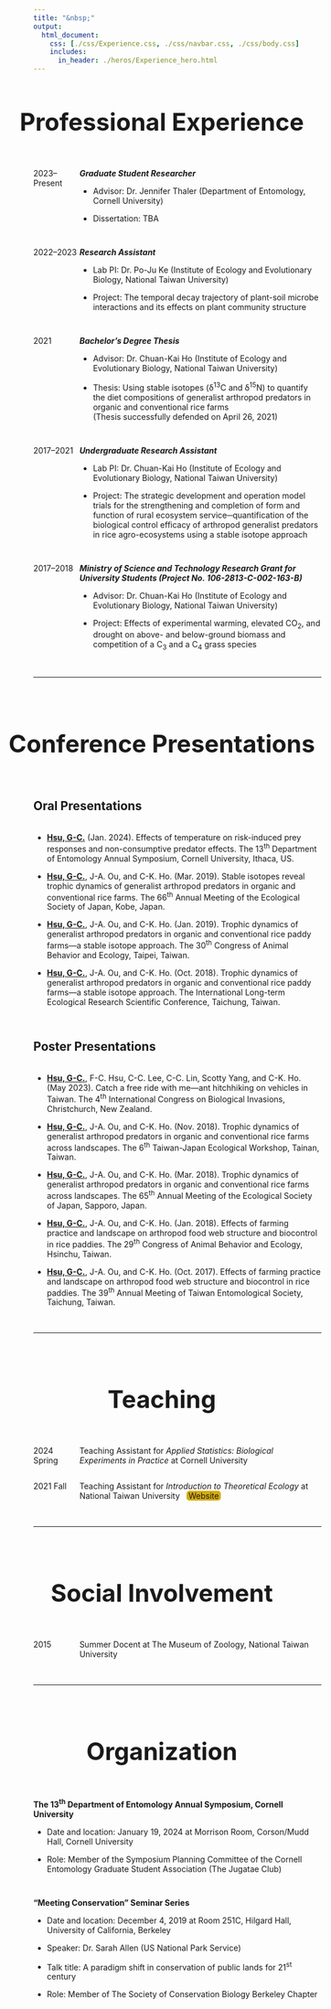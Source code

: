 ```yaml
---
title: "&nbsp;"
output:
  html_document:
    css: [./css/Experience.css, ./css/navbar.css, ./css/body.css]
    includes:
      in_header: ./heros/Experience_hero.html
---
```


<style>
h1 {text-align: center !important; 
    font-weight: bold !important; 
    font-size: 42px !important}
    
.External_link{
  border-radius: 5px;
  border: none;
  text-align: center;
  text-decoration: none;
  display: inline-block;
  width: 60px;
  background-color: #D4AC0D;
  margin-top: -1px;
}

#professional-experience {
 width: 115%; margin-left: -65px;
}

#conference-presentations {
 width: 115%; margin-left: -65px;
}

#teaching {
 width: 115%; margin-left: -65px;
}

#social-involvement {
 width: 115%; margin-left: -65px;
}

#organization {
 width: 115%; margin-left: -65px;
}

</style>

# Professional Experience
<div style="height: 1em;"></div>

<div style="display: flex; ">
<div style="width: 16%;">
2023–Present
</div>
<div style="width: 84%;">
<b>_Graduate Student Researcher_</b><br>

* Advisor: Dr. Jennifer Thaler (Department of Entomology, Cornell University)<br>

* Dissertation: TBA<br>
</div>
</div>

<div style="height: 1em;"></div>

<div style="display: flex;">
<div style="width: 16%;">
2022–2023
</div>
<div style="width: 84%;">
<b>_Research Assistant_</b><br>

* Lab PI: Dr. Po-Ju Ke (Institute of Ecology and Evolutionary Biology,
National Taiwan University) <br>

* Project: The temporal decay trajectory of plant-soil microbe interactions
and its effects on plant community structure <br>
</div>
</div>

<div style="height: 1em;"></div>

<div style="display: flex;">
<div style="width: 16%;">
2021
</div>
<div style="width: 84%;">
<b>_Bachelor's Degree Thesis_</b><br>

* Advisor: Dr. Chuan-Kai Ho (Institute of Ecology and Evolutionary Biology,
National Taiwan University)<br>

* Thesis: Using stable isotopes (δ^13^C and δ^15^N) to quantify the diet compositions of generalist arthropod predators in organic and conventional rice farms <br>
(Thesis successfully defended on April 26, 2021)
</div>
</div>

<div style="height: 1em;"></div>

<div style="display: flex;">
<div style="width: 16%;">
2017–2021
</div>
<div style="width: 84%;">
<b>_Undergraduate Research Assistant_</b><br>

* Lab PI: Dr. Chuan-Kai Ho (Institute of Ecology and Evolutionary Biology,
National Taiwan University)<br>

* Project: The strategic development and operation model trials for the   strengthening and completion of form and function of rural ecosystem service─quantification of the biological control efficacy of arthropod generalist predators in rice agro-ecosystems using a stable isotope approach<br>
</div>
</div>

<div style="height: 1em;"></div>

<div style="display: flex;">
<div style="width: 16%;">
2017–2018
</div>
<div style="width: 84%;">
<b>_Ministry of Science and Technology Research Grant for University Students (Project No. 106-2813-C-002-163-B)_</b><br>

* Advisor: Dr. Chuan-Kai Ho (Institute of Ecology and Evolutionary Biology,
National Taiwan University)<br>

* Project: Effects of experimental warming, elevated CO~2~, and drought on above- and below-ground biomass and competition of a C~3~ and a C~4~ grass species<br>
</div>
</div>

<br>
<hr>
<br>

# Conference Presentations
<div style="height: 1em;"></div>

## Oral Presentations
<div style="height: 0.15em;"></div>

*	<b><u>Hsu, G-C.</u></b> (Jan. 2024). Effects of temperature on risk-induced prey responses and non-consumptive predator effects. The 13^th^ Department of Entomology Annual Symposium, Cornell University, Ithaca, US.

*	<b><u>Hsu, G-C.</u></b>, J-A. Ou, and C-K. Ho. (Mar. 2019). Stable isotopes reveal trophic dynamics of generalist arthropod predators in organic and conventional rice farms. The 66^th^ Annual Meeting of the Ecological Society of Japan, Kobe, Japan.

*	<b><u>Hsu, G-C.</u></b>, J-A. Ou, and C-K. Ho. (Jan. 2019). Trophic dynamics of generalist arthropod predators in organic and conventional rice paddy farms—a stable isotope approach. The 30^th^ Congress of Animal Behavior and Ecology, Taipei, Taiwan.

*	<b><u>Hsu, G-C.</u></b>, J-A. Ou, and C-K. Ho. (Oct. 2018). Trophic dynamics of generalist arthropod predators in organic and conventional rice paddy farms—a stable isotope approach. The International Long-term Ecological Research Scientific Conference, Taichung, Taiwan.

<div style="height: 1em;"></div>

## Poster Presentations
<div style="height: 0.15em;"></div>

*	<b><u>Hsu, G-C.</u></b>, F-C. Hsu, C-C. Lee, C-C. Lin, Scotty Yang, and C-K. Ho. (May 2023). Catch a free ride with me—ant hitchhiking on vehicles in Taiwan. The 4^th^ International Congress on Biological Invasions, Christchurch, New Zealand.

*	<b><u>Hsu, G-C.</u></b>, J-A. Ou, and C-K. Ho. (Nov. 2018). Trophic dynamics of generalist arthropod predators in organic and conventional rice farms across landscapes. The 6^th^ Taiwan-Japan Ecological Workshop, Tainan, Taiwan.

*	<b><u>Hsu, G-C.</u></b>, J-A. Ou, and C-K. Ho. (Mar. 2018). Trophic dynamics of generalist arthropod predators in organic and conventional rice farms across landscapes. The 65^th^ Annual Meeting of the Ecological Society of Japan, Sapporo, Japan.

*	<b><u>Hsu, G-C.</u></b>, J-A. Ou, and C-K. Ho. (Jan. 2018). Effects of farming practice and landscape on arthropod food web structure and biocontrol in rice paddies. The 29^th^ Congress of Animal Behavior and Ecology, Hsinchu, Taiwan.

*	<b><u>Hsu, G-C.</u></b>, J-A. Ou, and C-K. Ho. (Oct. 2017). Effects of farming practice and landscape on arthropod food web structure and biocontrol in rice paddies. The 39^th^ Annual Meeting of Taiwan Entomological Society, Taichung, Taiwan.

<br>
<hr>
<br>

# Teaching
<div style="height: 1em;"></div>

<div style="display: flex;">
<div style="width: 16%;">
2024 Spring
</div>
<div style="width: 84%;">
Teaching Assistant for *Applied Statistics: Biological Experiments in Practice* at Cornell University <br>
</div>
</div>

<div style="display: flex;">
<div style="width: 16%;">
2021 Fall
</div>
<div style="width: 84%;">
Teaching Assistant for *Introduction to Theoretical Ecology* at National Taiwan University $~$ <a class="External_link btn btn-primary btn-outline btn-xs" href="https://genchanghsu.github.io/2021_Fall_Introduction_to_Theoretical_Ecology/" target="_blank">Website</a> <br>
</div>
</div>
<br>
<hr>
<br>

# Social Involvement
<div style="height: 1em;"></div>

<div style="display: flex;">
<div style="width: 16%;">
2015
</div>
<div style="width: 84%;">
Summer Docent at The Museum of Zoology, National Taiwan University<br>
</div>
</div>

<br>
<hr>
<br>

# Organization
<div style="height: 1em;"></div>

__The 13^th^ Department of Entomology Annual Symposium, Cornell University__

* Date and location: January 19, 2024 at Morrison Room, Corson/Mudd Hall, Cornell University <br>

* Role: Member of the Symposium Planning Committee of the Cornell Entomology Graduate Student Association (The Jugatae Club)<br>

<div style="height: 1em;"></div>

__"Meeting Conservation" Seminar Series__

* Date and location: December 4, 2019 at Room 251C, Hilgard Hall, University of California, Berkeley <br>

* Speaker: Dr. Sarah Allen (US National Park Service) <br>

* Talk title: A paradigm shift in conservation of public lands for 21^st^ century <br>

* Role: Member of The Society of Conservation Biology Berkeley Chapter <br>




